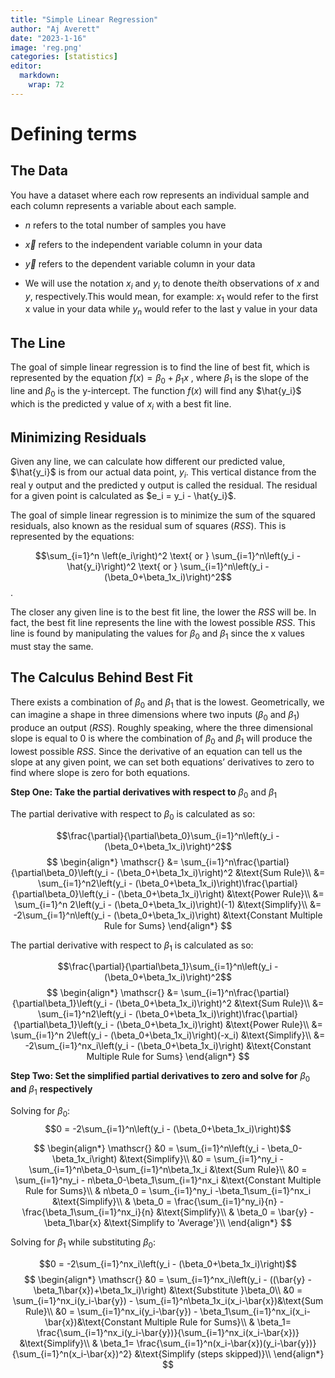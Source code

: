 ```yaml
---
title: "Simple Linear Regression"
author: "Aj Averett"
date: "2023-1-16"
image: 'reg.png'
categories: [statistics]
editor: 
  markdown: 
    wrap: 72
---
```


# Defining terms

## The Data

You have a dataset where each row represents an individual sample and
each column represents a variable about each sample.

-   $n$ refers to the total number of samples you have

-   $\vec{x}$ refers to the independent variable column in your data

-   $\vec{y}$ refers to the dependent variable column in your data

-   We will use the notation $x_i$ and $y_i$ to denote the$i$th
    observations of $x$ and $y$, respectively.This would mean, for
    example: $x_1$ would refer to the first x value in your data while
    $y_n$ would refer to the last y value in your data

## The Line

The goal of simple linear regression is to find the line of best fit,
which is represented by the equation $f(x)=\beta_0+\beta_1x$ , where
$\beta_1$ is the slope of the line and $\beta_0$ is the y-intercept. The
function $f(x)$ will find any $\hat{y_i}$ which is the predicted y value
of $x_i$ with a best fit line.

## Minimizing Residuals

Given any line, we can calculate how different our predicted value,
$\hat{y_i}$ is from our actual data point, $y_i$. This vertical distance
from the real y output and the predicted y output is called the
residual. The residual for a given point is calculated as
$e_i = y_i - \hat{y_i}$.

The goal of simple linear regression is to minimize the sum of the
squared residuals, also known as the residual sum of squares ($RSS$).
This is represented by the equations:

$$\sum_{i=1}^n \left(e_i\right)^2 \text{ or } \sum_{i=1}^n\left(y_i - \hat{y_i}\right)^2 \text{ or } \sum_{i=1}^n\left(y_i - (\beta_0+\beta_1x_i)\right)^2$$.

The closer any given line is to the best fit line, the lower the $RSS$
will be. In fact, the best fit line represents the line with the lowest
possible $RSS$. This line is found by manipulating the values for
$\beta_0$ and $\beta_1$ since the x values must stay the same.

## The Calculus Behind Best Fit

There exists a combination of $\beta_0$ and $\beta_1$ that is the
lowest. Geometrically, we can imagine a shape in three dimensions where
two inputs ($\beta_0$ and $\beta_1$) produce an output ($RSS$). Roughly
speaking, where the three dimensional slope is equal to 0 is where the
combination of $\beta_0$ and $\beta_1$ will produce the lowest possible
$RSS$. Since the derivative of an equation can tell us the slope at any
given point, we can set both equations' derivatives to zero to find
where slope is zero for both equations.

**Step One: Take the partial derivatives with respect to** $\beta_0$ and
$\beta_1$

The partial derivative with respect to $\beta_0$ is calculated as so:

$$\frac{\partial}{\partial\beta_0}\sum_{i=1}^n\left(y_i - (\beta_0+\beta_1x_i)\right)^2$$
$$
\begin{align*}
\mathscr{}
&= \sum_{i=1}^n\frac{\partial}{\partial\beta_0}\left(y_i - (\beta_0+\beta_1x_i)\right)^2  &\text{Sum Rule}\\
&= \sum_{i=1}^n2\left(y_i - (\beta_0+\beta_1x_i)\right)\frac{\partial}{\partial\beta_0}\left(y_i - (\beta_0+\beta_1x_i)\right) &\text{Power Rule}\\
&= \sum_{i=1}^n 2\left(y_i - (\beta_0+\beta_1x_i)\right)(-1) &\text{Simplify}\\
&= -2\sum_{i=1}^n\left(y_i - (\beta_0+\beta_1x_i)\right) &\text{Constant Multiple Rule for Sums}
\end{align*}
$$

The partial derivative with respect to $\beta_1$ is calculated as so:

$$\frac{\partial}{\partial\beta_1}\sum_{i=1}^n\left(y_i - (\beta_0+\beta_1x_i)\right)^2$$
$$
\begin{align*}
\mathscr{}
&= \sum_{i=1}^n\frac{\partial}{\partial\beta_1}\left(y_i - (\beta_0+\beta_1x_i)\right)^2  &\text{Sum Rule}\\
&= \sum_{i=1}^n2\left(y_i - (\beta_0+\beta_1x_i)\right)\frac{\partial}{\partial\beta_1}\left(y_i - (\beta_0+\beta_1x_i)\right) &\text{Power Rule}\\
&= \sum_{i=1}^n 2\left(y_i - (\beta_0+\beta_1x_i)\right)(-x_i) &\text{Simplify}\\
&= -2\sum_{i=1}^nx_i\left(y_i - (\beta_0+\beta_1x_i)\right) &\text{Constant Multiple Rule for Sums}
\end{align*}
$$

**Step Two: Set the simplified partial derivatives to zero and solve
for** $\beta_0$ **and** $\beta_1$ **respectively**

Solving for $\beta_0$:
$$0 = -2\sum_{i=1}^n\left(y_i - (\beta_0+\beta_1x_i)\right)$$

$$
\begin{align*}
\mathscr{}
&0 = \sum_{i=1}^n\left(y_i - \beta_0-\beta_1x_i\right) &\text{Simplify}\\
&0 = \sum_{i=1}^ny_i - \sum_{i=1}^n\beta_0-\sum_{i=1}^n\beta_1x_i &\text{Sum Rule}\\
&0 = \sum_{i=1}^ny_i - n\beta_0-\beta_1\sum_{i=1}^nx_i &\text{Constant Multiple Rule for Sums}\\
& n\beta_0 = \sum_{i=1}^ny_i -\beta_1\sum_{i=1}^nx_i &\text{Simplify}\\
& \beta_0 = \frac{\sum_{i=1}^ny_i}{n} -\frac{\beta_1\sum_{i=1}^nx_i}{n} &\text{Simplify}\\
& \beta_0 = \bar{y} - \beta_1\bar{x} &\text{Simplify to 'Average'}\\
\end{align*}
$$

Solving for $\beta_1$ while substituting $\beta_0$:

$$0 = -2\sum_{i=1}^nx_i\left(y_i - (\beta_0+\beta_1x_i)\right)$$
$$
\begin{align*}
\mathscr{}
&0 = \sum_{i=1}^nx_i\left(y_i - ((\bar{y} - \beta_1\bar{x})+\beta_1x_i)\right) &\text{Substitute }\beta_0\\
&0 = \sum_{i=1}^nx_i(y_i-\bar{y}) - \sum_{i=1}^n\beta_1x_i(x_i-\bar{x})&\text{Sum Rule}\\
&0 = \sum_{i=1}^nx_i(y_i-\bar{y}) - \beta_1\sum_{i=1}^nx_i(x_i-\bar{x})&\text{Constant Multiple Rule for Sums}\\
& \beta_1= \frac{\sum_{i=1}^nx_i(y_i-\bar{y})}{\sum_{i=1}^nx_i(x_i-\bar{x})} &\text{Simplify}\\
& \beta_1= \frac{\sum_{i=1}^n(x_i-\bar{x})(y_i-\bar{y})}{\sum_{i=1}^n(x_i-\bar{x})^2} &\text{Simplify (steps skipped)}\\
\end{align*}
$$
